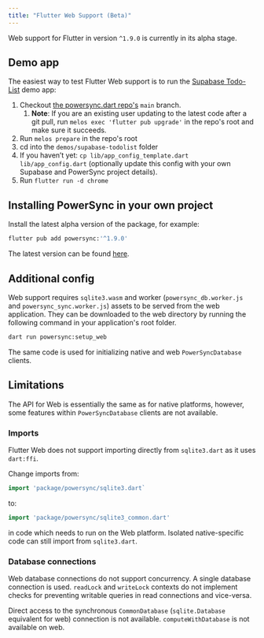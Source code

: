 ```yaml
---
title: "Flutter Web Support (Beta)"
---
```


Web support for Flutter in version `^1.9.0` is currently in its alpha stage.

## Demo app

The easiest way to test Flutter Web support is to run the [Supabase Todo-List](https://github.com/powersync-ja/powersync.dart/tree/main/demos/supabase-todolist) demo app:

1. Checkout [the powersync.dart repo's](https://github.com/powersync-ja/powersync.dart/tree/main) `main` branch.
   1. **Note**: If you are an existing user updating to the latest code after a git pull, run `melos exec 'flutter pub upgrade'` in the repo's root and make sure it succeeds.
2. Run `melos prepare` in the repo's root
3. cd into the `demos/supabase-todolist` folder
4. If you haven’t yet: `cp lib/app_config_template.dart lib/app_config.dart` (optionally update this config with your own Supabase and PowerSync project details).
5. Run `flutter run -d chrome`

## Installing PowerSync in your own project

Install the latest alpha version of the package, for example:

```bash
flutter pub add powersync:'^1.9.0'
```

The latest version can be found [here](https://pub.dev/packages/powersync/versions).

## Additional config

Web support requires `sqlite3.wasm` and worker (`powersync_db.worker.js` and `powersync_sync.worker.js`) assets to be served from the web application. They can be downloaded to the web directory by running the following command in your application's root folder.

```bash
dart run powersync:setup_web
```

The same code is used for initializing native and web `PowerSyncDatabase` clients.

## Limitations

The API for Web is essentially the same as for native platforms, however, some features within `PowerSyncDatabase` clients are not available.

### Imports

Flutter Web does not support importing directly from `sqlite3.dart` as it uses `dart:ffi`.

Change imports from:

```dart
import 'package/powersync/sqlite3.dart`
```

to:

```dart
import 'package/powersync/sqlite3_common.dart'
```

in code which needs to run on the Web platform. Isolated native-specific code can still import from `sqlite3.dart`.

### Database connections

Web database connections do not support concurrency. A single database connection is used. `readLock` and `writeLock` contexts do not implement checks for preventing writable queries in read connections and vice-versa.

Direct access to the synchronous `CommonDatabase` (`sqlite.Database` equivalent for web) connection is not available. `computeWithDatabase` is not available on web.


